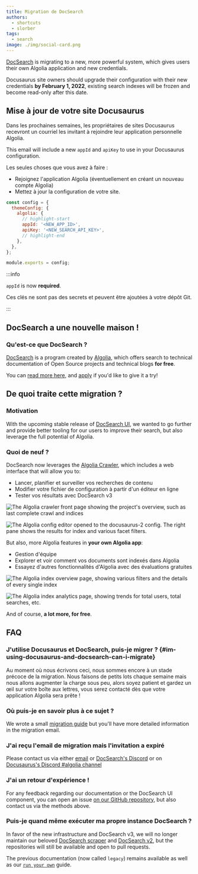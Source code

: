 ```yaml
---
title: Migration de DocSearch
authors:
  - shortcuts
  - slorber
tags:
  - search
image: ./img/social-card.png
---
```


[DocSearch](https://docsearch.algolia.com/) is migrating to a new, more powerful system, which gives users their own Algolia application and new credentials.

Docusaurus site owners should upgrade their configuration with their new credentials **by February 1, 2022**, existing search indexes will be frozen and become read-only after this date.

<!--truncate-->

## Mise à jour de votre site Docusaurus

Dans les prochaines semaines, les propriétaires de sites Docusaurus recevront un courriel les invitant à rejoindre leur application personnelle Algolia.

This email will include a new `appId` and `apiKey` to use in your Docusaurus configuration.

Les seules choses que vous avez à faire :

- Rejoignez l'application Algolia (éventuellement en créant un nouveau compte Algolia)
- Mettez à jour la configuration de votre site.

```js title="docusaurus.config.js"
const config = {
  themeConfig: {
    algolia: {
      // highlight-start
      appId: '<NEW_APP_ID>',
      apiKey: '<NEW_SEARCH_API_KEY>',
      // highlight-end
    },
  },
};

module.exports = config;
```

:::info

`appId` is now **required**.

Ces clés ne sont pas des secrets et peuvent être ajoutées à votre dépôt Git.

:::

## DocSearch a une nouvelle maison !

### Qu'est-ce que DocSearch ?

[DocSearch](https://docsearch.algolia.com/) is a program created by [Algolia](http://algolia.com/), which offers search to technical documentation of Open Source projects and technical blogs **for free**.

You can [read more here](https://docsearch.algolia.com/docs/what-is-docsearch/), and [apply](https://docsearch.algolia.com/apply) if you'd like to give it a try!

## De quoi traite cette migration ?

### Motivation

With the upcoming stable release of [DocSearch UI](https://docsearch.algolia.com/docs/DocSearch-v3), we wanted to go further and provide better tooling for our users to improve their search, but also leverage the full potential of Algolia.

### Quoi de neuf ?

DocSearch now leverages the [Algolia Crawler](https://www.algolia.com/products/search-and-discovery/crawler/), which includes a web interface that will allow you to:

- Lancer, planifier et surveiller vos recherches de contenu
- Modifier votre fichier de configuration à partir d'un éditeur en ligne
- Tester vos résultats avec DocSearch v3

![The Algolia crawler front page showing the project's overview, such as last complete crawl and indices](./img/crawler-overview.png)

![The Algolia config editor opened to the docusaurus-2 config. The right pane shows the results for index and various facet filters.](./img/editor.png)

But also, more Algolia features in **your own Algolia app**:

- Gestion d'équipe
- Explorer et voir comment vos documents sont indexés dans Algolia
- Essayez d'autres fonctionnalités d'Algolia avec des évaluations gratuites

![The Algolia index overview page, showing various filters and the details of every single index](./img/index-overview.png)

![The Algolia index analytics page, showing trends for total users, total searches, etc.](./img/index-analytics.png)

And of course, **a lot more, for free**.

## FAQ

### J'utilise Docusaurus et DocSearch, puis-je migrer ? {#im-using-docusaurus-and-docsearch-can-i-migrate}

Au moment où nous écrivons ceci, nous sommes encore à un stade précoce de la migration. Nous faisons de petits lots chaque semaine mais nous allons augmenter la charge sous peu, alors soyez patient et gardez un œil sur votre boîte aux lettres, vous serez contacté dès que votre application Algolia sera prête !

### Où puis-je en savoir plus à ce sujet ?

We wrote a small [migration guide](https://docsearch.algolia.com/docs/migrating-from-legacy) but you'll have more detailed information in the migration email.

### J'ai reçu l'email de migration mais l'invitation a expiré

Please contact us via either [email](mailto:docsearch@algolia.com) or [DocSearch's Discord](https://discord.gg/bRTacwYrfX) or on [Docusaurus's Discord #algolia channel](https://discordapp.com/invite/docusaurus)

### J'ai un retour d'expérience !

For any feedback regarding our documentation or the DocSearch UI component, you can open an issue [on our GitHub repository](https://github.com/algolia/docsearch/issues), but also contact us via the methods above.

### Puis-je quand même exécuter ma propre instance DocSearch ?

In favor of the new infrastructure and DocSearch v3, we will no longer maintain our beloved [DocSearch scraper](https://github.com/algolia/docsearch-scraper) and [DocSearch v2](https://github.com/algolia/docsearch/tree/master), but the repositories will still be available and open to pull requests.

The previous documentation (now called `legacy`) remains available as well as our [`run your own`](https://docsearch.algolia.com/docs/legacy/run-your-own) guide.
